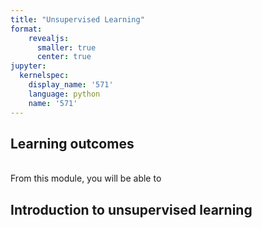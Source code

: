 ```yaml
---
title: "Unsupervised Learning"
format: 
    revealjs:
      smaller: true
      center: true
jupyter: 
  kernelspec:
    display_name: '571'
    language: python
    name: '571'
---
```


## Learning outcomes 
\
From this module, you will be able to 


## Introduction to unsupervised learning
\